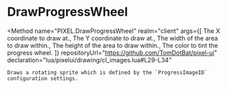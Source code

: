 

# DrawProgressWheel
<Method
	name="PIXEL.DrawProgressWheel"
	realm="client"
	args={[
		<Argument type="number" name="x">The X coordinate to draw at.</Argument>,
		<Argument type="number" name="y">The Y coordinate to draw at.</Argument>,
		<Argument type="number" name="width">The width of the area to draw within.</Argument>,
		<Argument type="number" name="height">The height of the area to draw within.</Argument>,
		<Argument type="Color" name="color">The color to tint the progress wheel.</Argument>
	]}
	repositoryUrl="https://github.com/TomDotBat/pixel-ui"
	declaration="lua/pixelui/drawing/cl_images.lua#L29-L34"
>
	Draws a rotating sprite which is defined by the `ProgressImageID` configuration settings.
</Method>